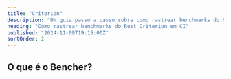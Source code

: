 ```yaml
---
title: "Criterion"
description: "Um guia passo a passo sobre como rastrear benchmarks do Rust Criterion em CI"
heading: "Como rastrear benchmarks do Rust Criterion em CI"
published: "2024-11-09T19:15:00Z"
sortOrder: 2
---
```



<Intro
  text="como conduzir benchmarks de código Rust com Criterion"
  url="/pt/learn/benchmarking/rust/criterion/"
/>

## O que é o Bencher?

<BencherIntro />

<StepsForBencherCloud
  adapter="rust_criterion"
  url="/pt/docs/explanation/adapters/#-rust-criterion"
/>

<StepsForBencherSelfHosted
  adapter="rust_criterion"
  url="/pt/docs/explanation/adapters/#-rust-criterion"
/>

<RustCriterion />

<br />

<CallToAction />